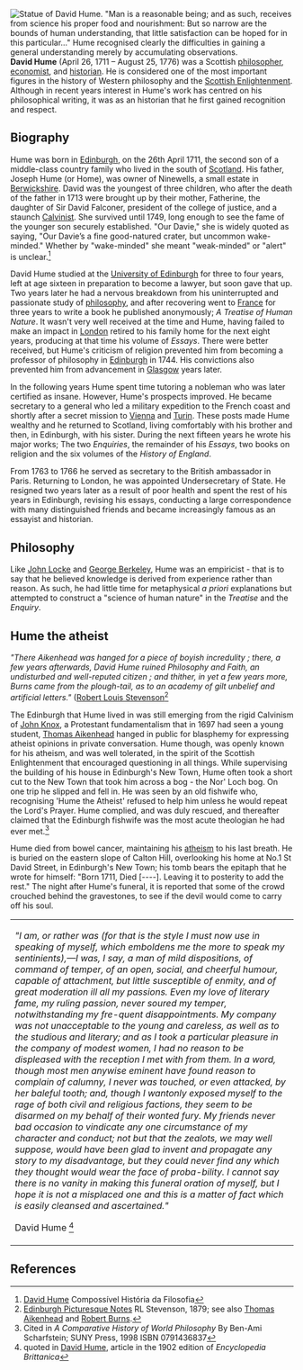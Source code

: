 {{subpages}}

[[Image:Hume.jpg|thumb|right|Statue of David Hume. ''"Man is a reasonable being; and as such, receives from science his proper food and nourishment: But so narrow are the bounds of human understanding, that little satisfaction can be hoped for in this particular..."''
Hume recognised clearly the difficulties in gaining a general understanding merely by accumulating observations.]]
'''David Hume''' (April 26, 1711 – August 25, 1776) was a Scottish [[philosophy|philosopher]], [[economics|economist]], and [[history|historian]]. He is considered one of the most important figures in the history of Western philosophy and the [[Scottish Enlightenment]]. Although in recent years interest in Hume's work has centred on his philosophical writing, it was as an historian that he first gained recognition and respect.

==Biography==

Hume was born in [[Edinburgh]], on the 26th April 1711, the second son of a middle-class country family who lived in the south of [[Scotland]]. His father, Joseph Hume (or Home), was owner of Ninewells, a small estate in [[Berwickshire]]. David was the youngest of three children, who after the death of the father in 1713 were brought up by their mother, Fatherine, the daughter of Sir David Falconer, president of the college of justice, and a staunch [[Calvinism|Calvinist]]. She survived until 1749, long enough to see the fame of the younger son securely established. "Our Davie," she is widely quoted as saying, "Our Davie’s a fine good-natured crater, but uncommon wake-minded." Whether by "wake-minded" she meant "weak-minded" or "alert" is unclear.<ref>[http://compossivel.wordpress.com/category/hume-david/ David Hume] Compossível
História da Filosofia</ref>

David Hume studied at the [[Edinburgh University|University of Edinburgh]] for three to four years, left at age sixteen in preparation to become a lawyer, but soon gave that up. Two years later he had a nervous breakdown from his uninterrupted and passionate study of [[philosophy]], and after recovering went to [[France]] for three years to write a book he published anonymously; ''A Treatise of Human Nature''. It wasn't very well received at the time and Hume, having failed to make an impact in [[London]] retired to his family home for the next eight years, producing at that time his volume of ''Essays''. There were better received, but Hume's criticism of religion prevented him from becoming a professor of philosophy in [[Edinburgh]] in 1744. His convictions also prevented him from advancement in [[Glasgow]] years later. 

In the following years Hume spent time tutoring a nobleman who was later certified as insane. However, Hume's prospects improved. He became secretary to a general who led a military expedition to the French coast and shortly after a secret mission to [[Vienna]] and [[Turin]]. These posts made Hume wealthy and he returned to Scotland, living comfortably with his brother and then, in Edinburgh, with his sister. During the next fifteen years he wrote his major works; The two ''Enquiries'', the remainder of his ''Essays'', two books on religion and the six volumes of the ''History of England''. 

From 1763 to 1766 he served as secretary to the British ambassador in Paris. Returning to London, he was appointed Undersecretary of State. He resigned two years later as a result of poor health and spent the rest of his years in Edinburgh, revising his essays, conducting a large correspondence with many distinguished friends and became increasingly famous as an essayist and historian. 

== Philosophy ==
Like [[John Locke]] and [[George Berkeley]], Hume was an empiricist - that is to say that he believed knowledge is derived from experience rather than reason. As such, he had little time for metaphysical ''a priori'' explanations but attempted to construct a "science of human nature" in the ''Treatise'' and the ''Enquiry''.

==Hume the atheist==
''"There Aikenhead was hanged for a piece of boyish incredulity ; there, a few years afterwards, David Hume ruined Philosophy and Faith, an undisturbed and well-reputed citizen ; and thither, in yet a few years more, Burns came from the plough-tail, as to an academy of gilt unbelief and artificial letters."'' ([[Robert Louis Stevenson]]<ref>[http://www.cyberscotia.com/ogmios/texts/stevenson/edinburgh/edinburgh-picturesque-1.html Edinburgh Picturesque Notes] RL Stevenson, 1879; see also [[Thomas Aikenhead]] and [[Robert Burns]].</ref>

The Edinburgh that Hume lived in was still emerging from the rigid Calvinism of [[John Knox]], a Protestant fundamentalism that in 1697 had seen a young student, [[Thomas Aikenhead]] hanged in public for blasphemy for expressing atheist opinions in private conversation. Hume though, was openly known for his atheism, and was well tolerated, in the spirit of the Scottish Enlightenment that encouraged questioning in all things. While supervising the building of his house in Edinburgh's New Town, Hume often took a short cut to the New Town that took him across a bog - the Nor' Loch bog. On one trip he slipped and fell in. He was seen by an old fishwife who, recognising 'Hume the Atheist' refused to help him unless he would repeat the Lord's Prayer.  Hume complied, and was duly rescued, and thereafter claimed that the Edinburgh fishwife was the most acute theologian he had ever met.<ref> Cited in ''A Comparative History of World Philosophy''  By Ben-Ami Scharfstein; SUNY Press, 1998
ISBN 0791436837</ref>

Hume died from bowel cancer, maintaining his [[atheism]] to his last breath. He is buried on the eastern slope of Calton Hill, overlooking his home at No.1 St David Street, in Edinburgh's New Town; his tomb bears the epitaph that he wrote for himself: "Born 1711, Died [----]. Leaving it to posterity to add the rest." The night after Hume's funeral, it is reported that some of the crowd crouched behind the gravestones, to see if the devil would come to carry off his soul. 

{|align="right" cellpadding="10" style="background-color:#FFFFCC; width:50%; border: 1px solid #aaa; margin:20px; font-size: 92%;"
|
''"I am, or rather was (for that is the style I must now use in speaking of myself, which emboldens me the more to speak my sentinients),—I was, I say, a man of mild dispositions, of command of temper, of an open, social, and cheerful humour, capable of attachment, but little susceptible of enmity, and of great moderation ill all my passions. Even my love of literary fame, my ruling passion, never soured my temper, notwithstanding my fre-quent disappointments. My company was not unacceptable to the young and careless, as well as to the studious and literary; and as I took a particular pleasure in the company of modest women, I had no reason to be displeased with the reception I met with from them. In a word, though most men anywise eminent have found reason to complain of calumny, I never was touched, or even attacked, by her baleful tooth; and, though I wantonly exposed myself to the rage of both civil and religious factions, they seem to be disarmed on my behalf of their wonted fury. My friends never bad occasion to vindicate any one circumstance of my character and conduct; not but that the zealots, we may well suppose, would have been glad to invent and propagate any story to my disadvantage, but they could never find any which they thought would wear the face of proba-bility. I cannot say there is no vanity in making this funeral oration of myself, but I hope it is not a misplaced one and this is a matter of fact which is easily cleansed and ascertained."'' 

David Hume <ref>quoted in [http://www.1902encyclopedia.com/H/HUM/david-hume.html David Hume], article in the 1902 edition of ''Encyclopedia Brittanica''</ref>
|}

==References==
<references/>